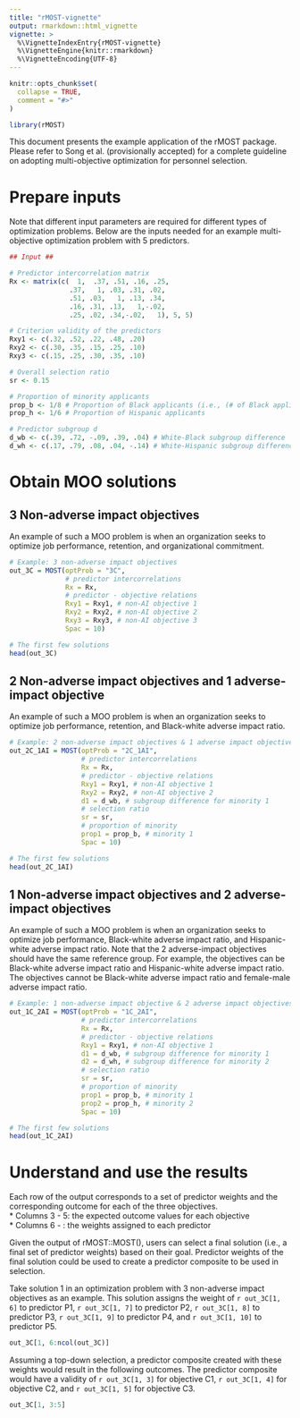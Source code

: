 ```yaml
---
title: "rMOST-vignette"
output: rmarkdown::html_vignette
vignette: >
  %\VignetteIndexEntry{rMOST-vignette}
  %\VignetteEngine{knitr::rmarkdown}
  %\VignetteEncoding{UTF-8}
---
```


```r
knitr::opts_chunk$set(
  collapse = TRUE,
  comment = "#>"
)
```

```r
library(rMOST)
```

This document presents the example application of the rMOST package. Please refer to Song et al. (provisionally accepted) for a complete guideline on adopting multi-objective optimization for personnel selection.

# Prepare inputs

Note that different input parameters are required for different types of optimization problems. Below are the inputs needed for an example multi-objective optimization problem with 5 predictors.

```r
## Input ##

# Predictor intercorrelation matrix
Rx <- matrix(c(  1,  .37, .51, .16, .25,
               .37,   1, .03, .31, .02,
               .51, .03,   1, .13, .34,
               .16, .31, .13,   1,-.02,
               .25, .02, .34,-.02,   1), 5, 5)

# Criterion validity of the predictors
Rxy1 <- c(.32, .52, .22, .48, .20) 
Rxy2 <- c(.30, .35, .15, .25, .10)
Rxy3 <- c(.15, .25, .30, .35, .10)

# Overall selection ratio
sr <- 0.15

# Proportion of minority applicants
prop_b <- 1/8 # Proportion of Black applicants (i.e., (# of Black applicants)/(# of all applicants))
prop_h <- 1/6 # Proportion of Hispanic applicants

# Predictor subgroup d
d_wb <- c(.39, .72, -.09, .39, .04) # White-Black subgroup difference
d_wh <- c(.17, .79, .08, .04, -.14) # White-Hispanic subgroup difference
```

# Obtain MOO solutions

## 3 Non-adverse impact objectives

An example of such a MOO problem is when an organization seeks to optimize job performance, retention, and organizational commitment.

```r
# Example: 3 non-adverse impact objectives
out_3C = MOST(optProb = "3C", 
              # predictor intercorrelations
              Rx = Rx, 
              # predictor - objective relations
              Rxy1 = Rxy1, # non-AI objective 1
              Rxy2 = Rxy2, # non-AI objective 2
              Rxy3 = Rxy3, # non-AI objective 3
              Spac = 10)

# The first few solutions
head(out_3C)
```

## 2 Non-adverse impact objectives and 1 adverse-impact objective

An example of such a MOO problem is when an organization seeks to optimize job performance, retention, and Black-white adverse impact ratio.

```r
# Example: 2 non-adverse impact objectives & 1 adverse impact objective 
out_2C_1AI = MOST(optProb = "2C_1AI", 
                  # predictor intercorrelations
                  Rx = Rx, 
                  # predictor - objective relations
                  Rxy1 = Rxy1, # non-AI objective 1
                  Rxy2 = Rxy2, # non-AI objective 2
                  d1 = d_wb, # subgroup difference for minority 1
                  # selection ratio
                  sr = sr, 
                  # proportion of minority
                  prop1 = prop_b, # minority 1
                  Spac = 10)

# The first few solutions
head(out_2C_1AI)
```

## 1 Non-adverse impact objectives and 2 adverse-impact objectives

An example of such a MOO problem is when an organization seeks to optimize job performance, Black-white adverse impact ratio, and Hispanic-white adverse impact ratio. Note that the 2 adverse-impact objectives should have the same reference group. For example, the objectives can be Black-white adverse impact ratio and Hispanic-white adverse impact ratio. The objectives cannot be Black-white adverse impact ratio and female-male adverse impact ratio.

```r
# Example: 1 non-adverse impact objective & 2 adverse impact objectives 
out_1C_2AI = MOST(optProb = "1C_2AI",
                  # predictor intercorrelations
                  Rx = Rx, 
                  # predictor - objective relations
                  Rxy1 = Rxy1, # non-AI objective 1
                  d1 = d_wb, # subgroup difference for minority 1
                  d2 = d_wh, # subgroup difference for minority 2
                  # selection ratio
                  sr = sr, 
                  # proportion of minority 
                  prop1 = prop_b, # minority 1
                  prop2 = prop_h, # minority 2
                  Spac = 10)

# The first few solutions
head(out_1C_2AI)
```

# Understand and use the results

Each row of the output corresponds to a set of predictor weights and the corresponding outcome for each of the three objectives.   
* Columns 3 - 5: the expected outcome values for each objective  
* Columns 6 -  : the weights assigned to each predictor  

Given the output of rMOST::MOST(), users can select a final solution (i.e., a final set of predictor weights) based on their goal. Predictor weights of the final solution could be used to create a predictor composite to be used in selection.

Take solution 1 in an optimization problem with 3 non-adverse impact objectives as an example. This solution assigns the weight of `r out_3C[1, 6]` to predictor P1, `r out_3C[1, 7]` to predictor P2, `r out_3C[1, 8]` to predictor P3, `r out_3C[1, 9]` to predictor P4, and `r out_3C[1, 10]` to predictor P5.

```r
out_3C[1, 6:ncol(out_3C)]
```

Assuming a top-down selection, a predictor composite created with these weights would result in the following outcomes. The predictor composite would have a validity of `r out_3C[1, 3]` for objective C1, `r out_3C[1, 4]` for objective C2, and `r out_3C[1, 5]` for objective C3.

```r
out_3C[1, 3:5]
```
